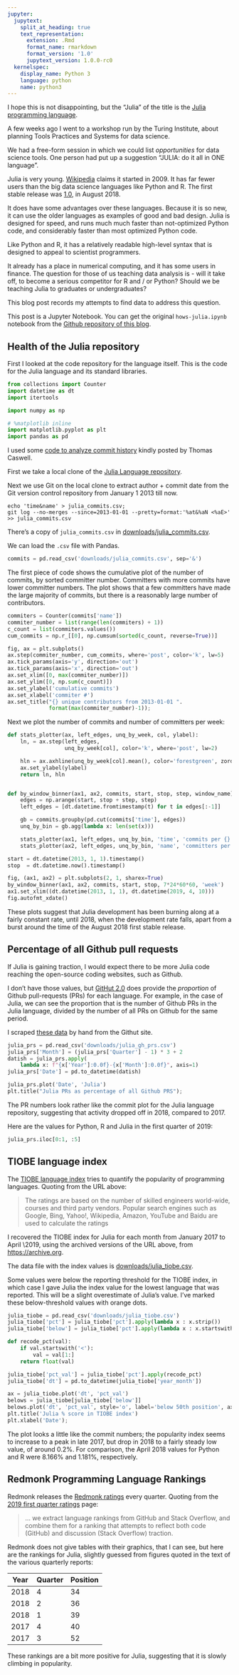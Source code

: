 ```yaml
---
jupyter:
  jupytext:
    split_at_heading: true
    text_representation:
      extension: .Rmd
      format_name: rmarkdown
      format_version: '1.0'
      jupytext_version: 1.0.0-rc0
  kernelspec:
    display_name: Python 3
    language: python
    name: python3
---
```


I hope this is not disappointing, but the "Julia" of the title is the [Julia programming language](https://julialang.org).

A few weeks ago I went to a workshop run by the Turing Institute, about planning Tools Practices and Systems for data science.

We had a free-form session in which we could list *opportunities* for data science tools.  One person had put up a suggestion "JULIA: do it all in ONE language".

Julia is very young.
[Wikipedia](https://en.wikipedia.org/wiki/Julia_%28programming_language%29)
claims it started in 2009.  It has far fewer users than the big data science
languages like Python and R.  The first stable release was
[1.0](https://julialang.org/blog/2018/08/one-point-zero), in August 2018.

It does have some advantages over these languages.  Because it is so new, it can use the older languages as examples of good and bad design.  Julia is designed for speed, and runs much much faster than not-optimized Python code, and considerably faster than most optimized Python code.

Like Python and R, it has a relatively readable high-level syntax that is designed to appeal to scientist programmers.

It already has a place in numerical computing, and it has some users in finance.  The question for those of us teaching data analysis is - will it take off, to become a serious competitor for R and / or Python?  Should we be teaching Julia to graduates or undergraduates?

This blog post records my attempts to find data to address this question.


This post is a Jupyter Notebook. You can get the original `hows-julia.ipynb` notebook from the [Github
repository of this blog](https://github.com/matthew-brett/asterisk-blog).

## Health of the Julia repository

First I looked at the code repository for the language itself.  This is the code for the Julia language and its standard libraries.

```python
from collections import Counter
import datetime as dt
import itertools

import numpy as np

# %matplotlib inline
import matplotlib.pyplot as plt
import pandas as pd
```

I used some [code to analyze commit history](https://gist.github.com/tacaswell/e95cb2d57ca3783ffc40) kindly posted by Thomas Caswell.

First we take a local clone of the [Julia Language repository](https://github.com/JuliaLang/julia).

Next we use Git on the local clone to extract author + commit date from the Git version control repository from January 1 2013 till now.

```
echo 'time&name' > julia_commits.csv; 
git log --no-merges --since=2013-01-01 --pretty=format:'%at&%aN <%aE>' >> julia_commits.csv
```

There's a copy of `julia_commits.csv` in
[downloads/julia_commits.csv](../downloads/julia_commits.csv).

We can load the `.csv` file with Pandas.

```python
commits = pd.read_csv('downloads/julia_commits.csv', sep='&')
```

The first piece of code shows the cumulative plot of the number of
commits, by sorted committer number.  Committers with more commits have lower
committer numbers. The plot shows that a few committers have made the large
majority of commits, but there is a reasonably large number of contributors.

```python
commiters = Counter(commits['name'])
commiter_number = list(range(len(commiters) + 1))
c_count = list(commiters.values())
cum_commits = np.r_[[0], np.cumsum(sorted(c_count, reverse=True))]

fig, ax = plt.subplots()
ax.step(commiter_number, cum_commits, where='post', color='k', lw=5)
ax.tick_params(axis='y', direction='out')
ax.tick_params(axis='x', direction='out')
ax.set_xlim([0, max(commiter_number)])
ax.set_ylim([0, np.sum(c_count)])
ax.set_ylabel('cumulative commits')
ax.set_xlabel('commiter #')
ax.set_title("{} unique contributors from 2013-01-01 ".
             format(max(commiter_number)-1));
```

Next we plot the number of commits and number of committers per week:

```python
def stats_plotter(ax, left_edges, unq_by_week, col, ylabel):
    ln, = ax.step(left_edges,
                  unq_by_week[col], color='k', where='post', lw=2)

    hln = ax.axhline(unq_by_week[col].mean(), color='forestgreen', zorder=0, lw=2)
    ax.set_ylabel(ylabel)
    return ln, hln


def by_window_binner(ax1, ax2, commits, start, stop, step, window_name):
    edges = np.arange(start, stop + step, step)
    left_edges = [dt.datetime.fromtimestamp(t) for t in edges[:-1]]

    gb = commits.groupby(pd.cut(commits['time'], edges))
    unq_by_bin = gb.agg(lambda x: len(set(x)))

    stats_plotter(ax1, left_edges, unq_by_bin, 'time', 'commits per {}'.format(window_name))
    stats_plotter(ax2, left_edges, unq_by_bin, 'name', 'committers per {}'.format(window_name))

start = dt.datetime(2013, 1, 1).timestamp()
stop  = dt.datetime.now().timestamp()

fig, (ax1, ax2) = plt.subplots(2, 1, sharex=True)
by_window_binner(ax1, ax2, commits, start, stop, 7*24*60*60, 'week')
ax1.set_xlim((dt.datetime(2013, 1, 1), dt.datetime(2019, 4, 10)))
fig.autofmt_xdate()
```

These plots suggest that Julia development has been burning along at a fairly
constant rate, until 2018, when the development rate falls, apart from a burst
around the time of the August 2018 first stable release.

## Percentage of all Github pull requests

If Julia is gaining traction, I would expect there to be more Julia code reaching the open-source coding websites, such as Github.


I don't have those values, but [GitHut 2.0](https://madnight.github.io/githut)
does provide the *proportion* of Github pull-requests (PRs) for each language.
For example, in the case of Julia, we can see the proportion that is the number
of Github PRs in the Julia language, divided by the number of all PRs on Github
for the same period.

I scraped [these data](../downloads/julia_gh_prs.csv) by hand from the Githut site.

```python
julia_prs = pd.read_csv('downloads/julia_gh_prs.csv')
julia_prs['Month'] = (julia_prs['Quarter'] - 1) * 3 + 2
datish = julia_prs.apply(
    lambda x: f"{x['Year']:0.0f}-{x['Month']:0.0f}", axis=1)
julia_prs['Date'] = pd.to_datetime(datish)

julia_prs.plot('Date', 'Julia')
plt.title("Julia PRs as percentage of all Github PRS");
```

The PR numbers look rather like the commit plot for the Julia language repository, suggesting that activity dropped off in 2018, compared to 2017.

Here are the values for Python, R and Julia in the first quarter of 2019:

```python
julia_prs.iloc[0:1, :5]
```

## TIOBE language index

The [TIOBE language index](https://www.tiobe.com/tiobe-index) tries to quantify the popularity of programming languages.  Quoting from the URL above:

> The ratings are based on the number of skilled engineers world-wide, courses
> and third party vendors. Popular search engines such as Google, Bing, Yahoo!,
> Wikipedia, Amazon, YouTube and Baidu are used to calculate the ratings

I recovered the TIOBE index for Julia for each month from January 2017 to April
\2019, using the archived versions of the URL above, from <https://archive.org>.

The data file with the index values is
[downloads/julia_tiobe.csv](../downloads/julia_tiobe.csv).

Some values were below the reporting threshold for the TIOBE index, in which case I gave Julia the index value for the lowest language that was reported.  This will be a slight overestimate of Julia's value.  I've marked these below-threshold values with orange dots.

```python
julia_tiobe = pd.read_csv('downloads/julia_tiobe.csv')
julia_tiobe['pct'] = julia_tiobe['pct'].apply(lambda x : x.strip())
julia_tiobe['below'] = julia_tiobe['pct'].apply(lambda x : x.startswith('<'))

def recode_pct(val):
    if val.startswith('<'):
        val = val[1:]
    return float(val)

julia_tiobe['pct_val'] = julia_tiobe['pct'].apply(recode_pct)
julia_tiobe['dt'] = pd.to_datetime(julia_tiobe['year_month'])

ax = julia_tiobe.plot('dt', 'pct_val')
belows = julia_tiobe[julia_tiobe['below']]
belows.plot('dt', 'pct_val', style='o', label='below 50th position', ax=ax)
plt.title('Julia % score in TIOBE index')
plt.xlabel('Date');
```

The plot looks a little like the commit numbers; the popularity index seems to
increase to a peak in late 2017, but drop in 2018 to a fairly steady low value,
of around 0.2%.  For comparison, the April 2018 values for Python and R were
8.166% and 1.181%, respectively.

## Redmonk Programming Language Rankings

Redmonk releases the [Redmonk ratings](https://redmonk.com/sogrady/category/programming-languages) every quarter.  Quoting from the [2019 first quarter ratings](https://redmonk.com/sogrady/2019/03/20/language-rankings-1-19) page:

> ... we extract language rankings from GitHub and Stack Overflow, and combine
> them for a ranking that attempts to reflect both code (GitHub) and discussion
> (Stack Overflow) traction.

Redmonk does not give tables with their graphics, that I can see, but here are the rankings for Julia, slightly guessed from figures quoted in the text of the various quarterly reports:

| Year | Quarter | Position |
|------|---------|----------|
| 2018 | 4       | 34       |
| 2018 | 2       | 36       |
| 2018 | 1       | 39       |
| 2017 | 4       | 40       |
| 2017 | 3       | 52       |


These rankings are a bit more positive for Julia, suggesting that it is slowly climbing in popularity.
